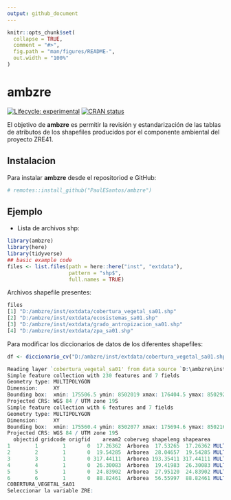 ```yaml
---
output: github_document
---
```


<!-- README.md is generated from README.Rmd. Please edit that file -->

```r
knitr::opts_chunk$set(
  collapse = TRUE,
  comment = "#>",
  fig.path = "man/figures/README-",
  out.width = "100%"
)
```

# ambzre

<!-- badges: start -->
[![Lifecycle: experimental](https://img.shields.io/badge/lifecycle-experimental-orange.svg)](https://lifecycle.r-lib.org/articles/stages.html#experimental)
[![CRAN status](https://www.r-pkg.org/badges/version/ambzre)](https://CRAN.R-project.org/package=ambzre)
<!-- badges: end -->

El objetivo de **ambzre** es permitir la revisión y estandarización de las tablas de atributos de los shapefiles producidos por el componente ambiental del proyecto ZRE41.

## Instalacion

Para instalar **ambzre** desde el repositoriod e GitHub:

``` r
# remotes::install_github("PaulESantos/ambzre")
```

## Ejemplo

- Lista de archivos shp:
```r
library(ambzre)
library(here)
library(tidyverse)
## basic example code
files <- list.files(path = here::here("inst", "extdata"),
                    pattern = "shp$",
                    full.names = TRUE)
```
 Archivos shapefile presentes:
 
``` r
files
[1] "D:/ambzre/inst/extdata/cobertura_vegetal_sa01.shp"   
[2] "D:/ambzre/inst/extdata/ecosistemas_sa01.shp"        
[3] "D:/ambzre/inst/extdata/grado_antropizacion_sa01.shp" 
[4] "D:/ambzre/inst/extdata/zpa_sa01.shp" 
```

Para modificar los diccionarios de datos de los diferentes shapefiles:

```r
df <- diccionario_cv("D:/ambzre/inst/extdata/cobertura_vegetal_sa01.shp" )
```

``` r
Reading layer `cobertura_vegetal_sa01' from data source `D:\ambzre\inst\extdata\cobertura_vegetal_sa01.shp' using driver `ESRI Shapefile'
Simple feature collection with 230 features and 7 fields
Geometry type: MULTIPOLYGON
Dimension:     XY
Bounding box:  xmin: 175506.5 ymin: 8502019 xmax: 176404.5 ymax: 8502925
Projected CRS: WGS 84 / UTM zone 19S
Simple feature collection with 6 features and 7 fields
Geometry type: MULTIPOLYGON
Dimension:     XY
Bounding box:  xmin: 175560.4 ymin: 8502077 xmax: 175694.6 ymax: 8502163
Projected CRS: WGS 84 / UTM zone 19S
  objectid gridcode origfid    aream2 coberveg shapeleng shapearea                       geometry
1        1        1       0  17.26362  Arborea  17.53265  17.26362 MULTIPOLYGON (((175567.7 85...
2        2        1       0  19.54285  Arborea  28.04657  19.54285 MULTIPOLYGON (((175595.8 85...
3        3        1       0 317.44111  Arborea 193.35411 317.44111 MULTIPOLYGON (((175574.5 85...
4        4        1       0  26.30083  Arborea  19.41983  26.30083 MULTIPOLYGON (((175640.4 85...
5        5        1       0  24.83902  Arborea  27.95120  24.83902 MULTIPOLYGON (((175662 8502...
6        6        1       0  88.82461  Arborea  56.55997  88.82461 MULTIPOLYGON (((175691.1 85...
COBERTURA_VEGETAL_SA01
Seleccionar la variable ZRE:
```


